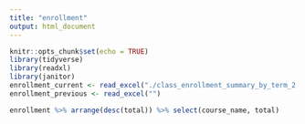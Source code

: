 ```yaml
---
title: "enrollment"
output: html_document
---
```


```r
knitr::opts_chunk$set(echo = TRUE)
library(tidyverse)
library(readxl)
library(janitor)
enrollment_current <- read_excel("./class_enrollment_summary_by_term_2.13.20.xlsx", skip=3) %>% clean_names() %>% na.omit()
enrollment_previous <- read_excel("")
```

```r
enrollment %>% arrange(desc(total)) %>% select(course_name, total)
```